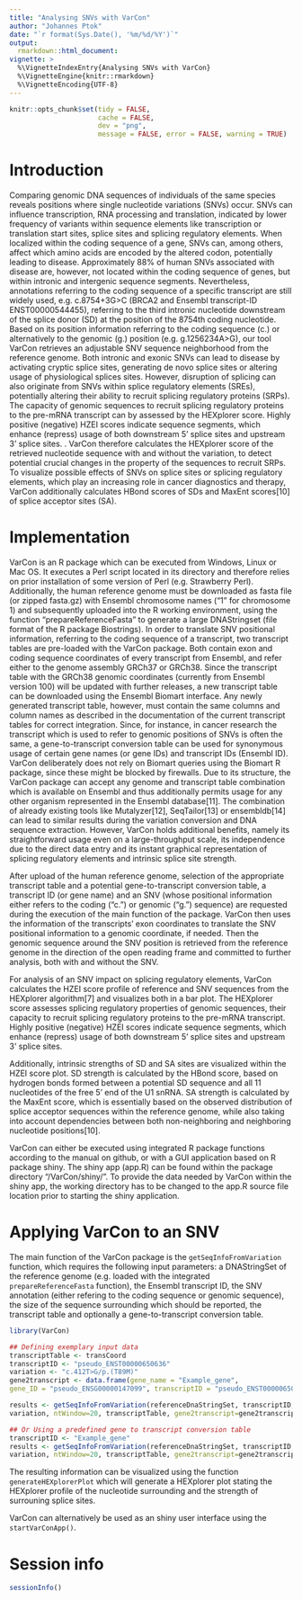 ---
title: "Analysing SNVs with VarCon"
author: "Johannes Ptok"
date: "`r format(Sys.Date(), '%m/%d/%Y')`"
output:
  rmarkdown::html_document:
vignette: >
  %\VignetteIndexEntry{Analysing SNVs with VarCon}
  %\VignetteEngine{knitr::rmarkdown}
  %\VignetteEncoding{UTF-8}
---

```{r setup, echo=FALSE, results="hide"}
knitr::opts_chunk$set(tidy = FALSE,
                      cache = FALSE,
                      dev = "png",
                      message = FALSE, error = FALSE, warning = TRUE)
```	


# Introduction

Comparing genomic DNA sequences of individuals of the same species
reveals positions where single nucleotide variations (SNVs) occur.
SNVs can influence transcription, RNA processing and translation, 
indicated by lower frequency of variants within sequence elements 
like transcription or translation start sites, splice sites and 
splicing regulatory elements. When localized within the 
coding sequence of a gene, SNVs can, among others, affect which
amino acids are encoded by the altered codon, potentially leading
to disease. Approximately 88% of human SNVs associated with 
disease are, however, not located within the coding sequence of
genes, but within intronic and intergenic sequence segments.
Nevertheless, annotations referring to the coding sequence of a
specific transcript are still widely used, e.g. c.8754+3G>C 
(BRCA2 and Ensembl transcript-ID ENST00000544455), referring to 
the third intronic nucleotide downstream of the splice donor (SD) 
at the position of the 8754th coding nucleotide. Based on its 
position information referring to the coding sequence (c.) or 
alternatively to the genomic (g.) position (e.g. g.1256234A>G),
our tool VarCon retrieves an adjustable SNV sequence neighborhood
from the reference genome. Both intronic and exonic SNVs can lead
to disease by activating cryptic splice sites, generating de 
novo splice sites or altering usage of physiological splices 
sites. However, disruption of splicing can also originate
from SNVs within splice regulatory elements (SREs), potentially
altering their ability to recruit splicing regulatory proteins
(SRPs). The capacity of genomic sequences to recruit 
splicing regulatory proteins to the pre-mRNA transcript can by 
assessed by the HEXplorer score. Highly positive (negative) 
HZEI scores indicate sequence segments, which enhance (repress)
usage of both downstream 5’ splice sites and upstream 3’ splice
sites. .
VarCon therefore calculates the HEXplorer score of the retrieved
nucleotide sequence with and without the variation, to detect 
potential crucial changes in the property of the sequences to 
recruit SRPs.
To visualize possible effects of SNVs on splice sites or splicing
regulatory elements, which play an increasing role in cancer 
diagnostics and therapy, VarCon additionally calculates HBond
scores of SDs and MaxEnt scores[10] of splice acceptor sites
(SA).



# Implementation

VarCon is an R package which can be executed from Windows, Linux 
or Mac OS. It executes a Perl script located in its directory and
therefore relies on prior installation of some version of Perl 
(e.g. Strawberry Perl). Additionally, the human reference genome 
must be downloaded as fasta file (or zipped fasta.gz) with Ensembl 
chromosome names (“1” for chromosome 1) and subsequently uploaded
into the R working environment, using the function 
“prepareReferenceFasta” to generate a large DNAStringset (file
format of the R package Biostrings). In order to translate SNV
positional information, referring to the coding sequence of a 
transcript, two transcript tables are pre-loaded with the VarCon
package. Both contain exon and coding sequence coordinates of every
transcript from Ensembl, and refer either to the genome assembly
GRCh37 or GRCh38. 
Since the transcript table with the GRCh38 genomic coordinates 
(currently from Ensembl version 100) will be updated with further
releases, a new transcript table can be downloaded using the 
Ensembl Biomart interface. Any newly generated transcript table,
however, must contain the same columns and column names as 
described in the documentation of the current transcript tables
for correct integration. Since, for instance, in cancer research
the transcript which is used to refer to genomic positions of 
SNVs is often the same, a gene-to-transcript conversion table
can be used for synonymous usage of certain gene names (or gene
IDs) and transcript IDs (Ensembl ID). VarCon deliberately does
not rely on Biomart queries using the Biomart R package, since 
these might be blocked by firewalls. 
Due to its structure, the VarCon package can accept any genome 
and transcript table combination which is available on Ensembl
and thus additionally permits usage for any other organism 
represented in the Ensembl database[11]. The combination of 
already existing tools like Mutalyzer[12], SeqTailor[13] or
ensembldb[14] can lead to similar results during the variation
conversion and DNA sequence extraction. However, VarCon holds 
additional benefits, namely its straightforward usage even on 
a large-throughput scale, its independence due to the direct 
data entry and its instant graphical representation of splicing
regulatory elements and intrinsic splice site strength.

After upload of the human reference genome, selection of the
appropriate transcript table and a potential gene-to-transcript
conversion table, a transcript ID (or gene name) and an SNV 
(whose positional information either refers to the coding (“c.”)
or genomic (“g.”) sequence) are requested during the execution
of the main function of the package. VarCon then uses the 
information of the transcripts’ exon coordinates to translate
the SNV positional information to a genomic coordinate, if 
needed. Then the genomic sequence around the SNV position is
retrieved from the reference genome in the direction of the
open reading frame and committed to further analysis, both 
with and without the SNV.

For analysis of an SNV impact on splicing regulatory elements,
VarCon calculates the HZEI score profile of reference and 
SNV sequences from the HEXplorer algorithm[7] and visualizes
both in a bar plot. The HEXplorer score assesses splicing
regulatory properties of genomic sequences, their capacity 
to recruit splicing regulatory proteins to the pre-mRNA
transcript. Highly positive (negative) HZEI scores indicate
sequence segments, which enhance (repress) usage of both
downstream 5’ splice sites and upstream 3’ splice sites.

Additionally, intrinsic strengths of SD and SA sites are 
visualized within the HZEI score plot. SD strength is
calculated by the HBond score, based on hydrogen bonds 
formed between a potential SD sequence and all 11 nucleotides 
of the free 5’ end of the U1 snRNA. SA strength is 
calculated by the MaxEnt score, which is essentially based 
on the observed distribution of splice acceptor sequences
within the reference genome, while also taking into account 
dependencies between both non-neighboring and neighboring
nucleotide positions[10]. 

VarCon can either be executed using integrated R package
functions according to the manual on github, or with a GUI
application based on R package shiny. The shiny app (app.R)
can be found within the package directory “/VarCon/shiny/”.
To provide the data needed by VarCon within the shiny app, 
the working directory has to be changed to the app.R source
file location prior to starting the shiny application.


# Applying VarCon to an SNV

The main function of the VarCon package is the `getSeqInfoFromVariation` 
function, which requires the following input parameters: a DNAStringSet 
of the reference genome (e.g. loaded with the integrated `prepareReferenceFasta`
function), the Ensembl transcript ID, the SNV annotation (either refering to 
the coding sequence or genomic sequence), the size of the sequence surrounding 
which should be reported, the transcript table and optionally a gene-to-transcript
conversion table.

```{r, eval=TRUE}
library(VarCon)

## Defining exemplary input data
transcriptTable <- transCoord
transcriptID <- "pseudo_ENST00000650636"
variation <- "c.412T>G/p.(T89M)"
gene2transcript <- data.frame(gene_name = "Example_gene",
gene_ID = "pseudo_ENSG00000147099", transcriptID = "pseudo_ENST00000650636")

results <- getSeqInfoFromVariation(referenceDnaStringSet, transcriptID,
variation, ntWindow=20, transcriptTable, gene2transcript=gene2transcript)

## Or Using a predefined gene to transcript conversion table
transcriptID <- "Example_gene"
results <- getSeqInfoFromVariation(referenceDnaStringSet, transcriptID,
variation, ntWindow=20, transcriptTable, gene2transcript=gene2transcript)

```

The resulting information can be visualized using the function
`generateHEXplorerPlot` which will generate a HEXplorer plot 
stating the HEXplorer profile of the nucleotide surrounding 
and the strength of surrouning splice sites.


VarCon can alternatively be used as an shiny user interface using the `startVarConApp()`.


# Session info

```{r sessionInfo}
sessionInfo()
```


